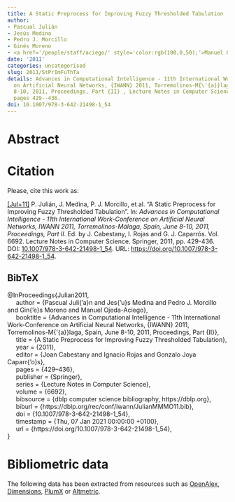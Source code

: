 ```yaml
---
title: A Static Preprocess for Improving Fuzzy Thresholded Tabulation
author:
- Pascual Julián
- Jesús Medina
- Pedro J. Morcillo
- Ginés Moreno
- <a href='/people/staff/aciego/' style='color:rgb(100,0,50);'>Manuel Ojeda-Aciego</a>
date: '2011'
categories: uncategorised
slug: 2011/StPrImFuThTa
details: Advances in Computational Intelligence - 11th International Work-Conference
  on Artificial Neural Networks, {IWANN} 2011, Torremolinos-M{\'{a}}laga, Spain, June
  8-10, 2011, Proceedings, Part {II} , Lecture Notes in Computer Science vol. 6692,
  pages 429--436.
doi: 10.1007/978-3-642-21498-1_54
---
```




# Abstract










# Citation
Please, cite this work as:


<a name=bib-Julian2011></a>[[Jul+11]](#cite-Julian2011) P. Julián, J. Medina, P. J. Morcillo, et al. “A Static Preprocess for Improving Fuzzy Thresholded Tabulation”. In: _Advances in Computational Intelligence - 11th International Work-Conference on Artificial Neural Networks, IWANN 2011, Torremolinos-Málaga, Spain, June 8-10, 2011, Proceedings, Part II_. Ed. by J. Cabestany, I. Rojas and G. J. Caparrós. Vol. 6692. Lecture Notes in Computer Science. Springer, 2011, pp. 429-436. DOI: [10.1007/978-3-642-21498-1\_54](https://doi.org/10.1007%2F978-3-642-21498-1%5C_54). URL: [https://doi.org/10.1007/978-3-642-21498-1\_54](https://doi.org/10.1007/978-3-642-21498-1\_54).

::: {.callout-note appearance="minimal" collapse=true}

## BibTeX

@InProceedings{Julian2011,<br>&nbsp;&nbsp;&nbsp;&nbsp;  author = {Pascual Juli{\a'a}n and Jes{\a'u}s Medina and Pedro J. Morcillo and Gin{\a'e}s Moreno and Manuel Ojeda-Aciego},<br>&nbsp;&nbsp;&nbsp;&nbsp;  booktitle = {Advances in Computational Intelligence - 11th International Work-Conference on Artificial Neural Networks, {IWANN} 2011, Torremolinos-M{\'{a}}laga, Spain, June 8-10, 2011, Proceedings, Part {II}},<br>&nbsp;&nbsp;&nbsp;&nbsp;  title = {A Static Preprocess for Improving Fuzzy Thresholded Tabulation},<br>&nbsp;&nbsp;&nbsp;&nbsp;  year = {2011},<br>&nbsp;&nbsp;&nbsp;&nbsp;  editor = {Joan Cabestany and Ignacio Rojas and Gonzalo Joya Caparr{\a'o}s},<br>&nbsp;&nbsp;&nbsp;&nbsp;  pages = {429--436},<br>&nbsp;&nbsp;&nbsp;&nbsp;  publisher = {Springer},<br>&nbsp;&nbsp;&nbsp;&nbsp;  series = {Lecture Notes in Computer Science},<br>&nbsp;&nbsp;&nbsp;&nbsp;  volume = {6692},<br>&nbsp;&nbsp;&nbsp;&nbsp;  bibsource = {dblp computer science bibliography, https://dblp.org},<br>&nbsp;&nbsp;&nbsp;&nbsp;  biburl = {https://dblp.org/rec/conf/iwann/JulianMMMO11.bib},<br>&nbsp;&nbsp;&nbsp;&nbsp;  doi = {10.1007/978-3-642-21498-1\_54},<br>&nbsp;&nbsp;&nbsp;&nbsp;  timestamp = {Thu, 07 Jan 2021 00:00:00 +0100},<br>&nbsp;&nbsp;&nbsp;&nbsp;  url = {https://doi.org/10.1007/978-3-642-21498-1\_54},<br>}

:::



# Bibliometric data


The following data has been extracted from resources such as [OpenAlex](https://openalex.org/), [Dimensions](https://app.dimensions.ai/), [PlumX](https://www.elsevier.com/insights/metrics/plumx) or [Altmetric](https://www.altmetric.com/).

<div style="display: flex; justify-content: center; align-items: center; height: 100%;">
<span class="__dimensions_badge_embed__" data-doi="10.1007/978-3-642-21498-1_54" data-legend="always"></span></div><script async src="https://badge.dimensions.ai/badge.js" charset="utf-8"></script>

<div style="display: flex; justify-content: center; align-items: center; height: 100%;">
<a href="https://plu.mx/plum/a/?doi=10.1007/978-3-642-21498-1_54" class="plumx-details" data-site="plum" data-hide-when-empty="true">A Static Preprocess for Improving Fuzzy Thresholded Tabulation</a></div>

<div style="display: flex; justify-content: center; align-items: center; height: 100%;">
<script type="text/javascript" src="https://d1bxh8uas1mnw7.cloudfront.net/assets/embed.js"></script><div data-badge-type="medium-donut" class="altmetric-embed" data-badge-details="right" data-doi="10.1007/978-3-642-21498-1_54"></div></div>


## Cites

The following graph plots the number of cites received by this work from its publication, on a yearly basis.

```r
#| echo: false
#| results: asis
#| warning: false
#| message: false
source(here::here('scripts', 'manage_publications.R'))
df <- readRDS('citation_history.rds')
plot_citation_history(df)
```



## Papers citing this work

The following is a non-exhaustive list of papers that cite this work:


<a name=bib-Almendros_Jim_nez_2013></a>[[1]](#cite-Almendros_Jim_nez_2013) J. M. Almendros-Jiménez, A. Luna Tedesqui, and G. Moreno. “Annotating “Fuzzy Chance Degrees” When Debugging XPath Queries”. In: _Advances in Computational Intelligence_. Springer Berlin Heidelberg, 2013, p. 300–311. ISBN: 9783642386824. DOI: [10.1007/978-3-642-38682-4_33](https://doi.org/10.1007%2F978-3-642-38682-4_33). URL: [http://dx.doi.org/10.1007/978-3-642-38682-4_33](http://dx.doi.org/10.1007/978-3-642-38682-4_33).

<a name=bib-Juli_n_Iranzo_2013></a>[[2]](#cite-Juli_n_Iranzo_2013) P. Julián-Iranzo, J. Medina-Moreno, P. J. Morcillo, et al. “An Unfolding-Based Preprocess for Reinforcing Thresholds in Fuzzy Tabulation”. In: _Advances in Computational Intelligence_. Springer Berlin Heidelberg, 2013, p. 647–655. ISBN: 9783642386794. DOI: [10.1007/978-3-642-38679-4_65](https://doi.org/10.1007%2F978-3-642-38679-4_65). URL: [http://dx.doi.org/10.1007/978-3-642-38679-4_65](http://dx.doi.org/10.1007/978-3-642-38679-4_65).

<a name=bib-Juli_n_Iranzo_2020></a>[[3]](#cite-Juli_n_Iranzo_2020) P. Julián-Iranzo, G. Moreno, and J. A. Riaza. “The Fuzzy Logic Programming language FASILL: Design and implementation”. In: _International Journal of Approximate Reasoning_ 125 (Oct. 2020), p. 139–168. ISSN: 0888-613X. DOI: [10.1016/j.ijar.2020.06.002](https://doi.org/10.1016%2Fj.ijar.2020.06.002). URL: [http://dx.doi.org/10.1016/j.ijar.2020.06.002](http://dx.doi.org/10.1016/j.ijar.2020.06.002).


